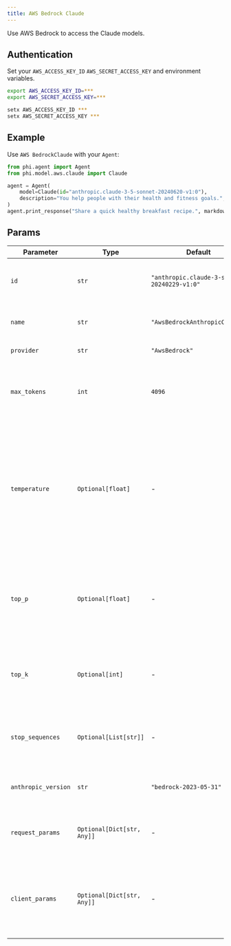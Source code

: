 ```yaml
---
title: AWS Bedrock Claude
---
```


Use AWS Bedrock to access the Claude models.

## Authentication

Set your `AWS_ACCESS_KEY_ID` `AWS_SECRET_ACCESS_KEY` and environment variables.

<CodeGroup>

```bash Mac
export AWS_ACCESS_KEY_ID=***
export AWS_SECRET_ACCESS_KEY=***
```

```bash Windows
setx AWS_ACCESS_KEY_ID ***
setx AWS_SECRET_ACCESS_KEY ***
```

</CodeGroup>

## Example

Use `AWS BedrockClaude` with your `Agent`:

<CodeGroup>

```python agent.py
from phi.agent import Agent
from phi.model.aws.claude import Claude

agent = Agent(
    model=Claude(id="anthropic.claude-3-5-sonnet-20240620-v1:0"),
    description="You help people with their health and fitness goals.",
)
agent.print_response("Share a quick healthy breakfast recipe.", markdown=True)
```

</CodeGroup>

## Params

| Parameter | Type | Default | Description |
|-----------|------|---------|-------------|
| `id` | `str` | `"anthropic.claude-3-sonnet-20240229-v1:0"` | The specific model ID used for generating responses. |
| `name` | `str` | `"AwsBedrockAnthropicClaude"` | The name identifier for the Claude agent. |
| `provider` | `str` | `"AwsBedrock"` | The provider of the model. |
| `max_tokens` | `int` | `4096` | The maximum number of tokens to generate in the response. |
| `temperature` | `Optional[float]` | - | The sampling temperature to use, between 0 and 2. Higher values like 0.8 make the output more random, while lower values like 0.2 make it more focused and deterministic. |
| `top_p` | `Optional[float]` | - | The nucleus sampling parameter. The model considers the results of the tokens with top_p probability mass. |
| `top_k` | `Optional[int]` | - | The number of highest probability vocabulary tokens to keep for top-k-filtering. |
| `stop_sequences` | `Optional[List[str]]` | - | A list of sequences where the API will stop generating further tokens. |
| `anthropic_version` | `str` | `"bedrock-2023-05-31"` | The version of the Anthropic API to use. |
| `request_params` | `Optional[Dict[str, Any]]` | - | Additional parameters for the request, provided as a dictionary. |
| `client_params` | `Optional[Dict[str, Any]]` | - | Additional client parameters for initializing the `AwsBedrock` client, provided as a dictionary. |
